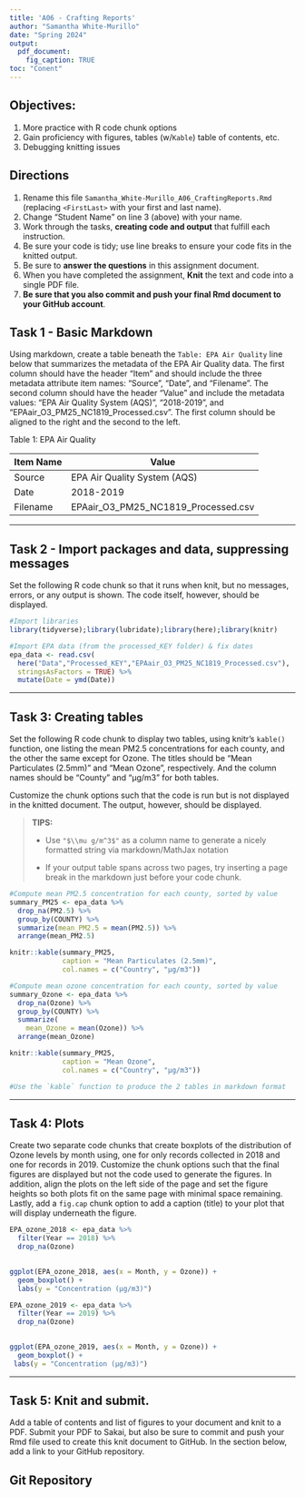 ```yaml
---
title: 'A06 - Crafting Reports'
author: "Samantha White-Murillo" 
date: "Spring 2024"
output: 
  pdf_document:
    fig_caption: TRUE
toc: "Conent"
---
```


## Objectives:

1.  More practice with R code chunk options
2.  Gain proficiency with figures, tables (w/`Kable`) table of contents, etc.
3.  Debugging knitting issues

## Directions

1.  Rename this file `Samantha_White-Murillo_A06_CraftingReports.Rmd` (replacing `<FirstLast>` with your first and last name).
2.  Change "Student Name" on line 3 (above) with your name.
3.  Work through the tasks, **creating code and output** that fulfill each instruction.
4.  Be sure your code is tidy; use line breaks to ensure your code fits in the knitted output.
5.  Be sure to **answer the questions** in this assignment document.
6.  When you have completed the assignment, **Knit** the text and code into a single PDF file.
7.  **Be sure that you also commit and push your final Rmd document to your GitHub account**.

## Task 1 - Basic Markdown

Using markdown, create a table beneath the `Table: EPA Air Quality` line below that summarizes the metadata of the EPA Air Quality data. The first column should have the header "Item" and should include the three metadata attribute item names: "Source", "Date", and "Filename". The second column should have the header "Value" and include the metadata values: "EPA Air Quality System (AQS)", "2018-2019", and "EPAair_O3_PM25_NC1819_Processed.csv". The first column should be aligned to the right and the second to the left.

Table 1: EPA Air Quality

| Item Name | Value                               |
|-----------|-------------------------------------|
| Source    | EPA Air Quality System (AQS)        |
| Date      | 2018-2019                           |
| Filename  | EPAair_O3_PM25_NC1819_Processed.csv |

------------------------------------------------------------------------

\newpage

## Task 2 - Import packages and data, suppressing messages

Set the following R code chunk so that it runs when knit, but no messages, errors, or any output is shown. The code itself, however, should be displayed.

```r
#Import libraries
library(tidyverse);library(lubridate);library(here);library(knitr)

#Import EPA data (from the processed_KEY folder) & fix dates
epa_data <- read.csv(
  here("Data","Processed_KEY","EPAair_O3_PM25_NC1819_Processed.csv"),
  stringsAsFactors = TRUE) %>% 
  mutate(Date = ymd(Date))
```

------------------------------------------------------------------------

\newpage

## Task 3: Creating tables

Set the following R code chunk to display two tables, using knitr's `kable()` function, one listing the mean PM2.5 concentrations for each county, and the other the same except for Ozone. The titles should be "Mean Particulates (2.5mm)" and "Mean Ozone", respectively. And the column names should be "County" and "µg/m3" for both tables.

Customize the chunk options such that the code is run but is not displayed in the knitted document. The output, however, should be displayed.

> **TIPS:**
>
> -   Use `"$\\mu g/m^3$"` as a column name to generate a nicely formatted string via markdown/MathJax notation
>
> -   If your output table spans across two pages, try inserting a page break in the markdown just before your code chunk.

```r
#Compute mean PM2.5 concentration for each county, sorted by value
summary_PM25 <- epa_data %>% 
  drop_na(PM2.5) %>% 
  group_by(COUNTY) %>% 
  summarize(mean_PM2.5 = mean(PM2.5)) %>% 
  arrange(mean_PM2.5)

knitr::kable(summary_PM25, 
             caption = "Mean Particulates (2.5mm)",
             col.names = c("Country", "µg/m3"))

#Compute mean ozone concentration for each county, sorted by value
summary_Ozone <- epa_data %>% 
  drop_na(Ozone) %>% 
  group_by(COUNTY) %>% 
  summarize(
    mean_Ozone = mean(Ozone)) %>% 
  arrange(mean_Ozone)

knitr::kable(summary_PM25, 
             caption = "Mean Ozone",
             col.names = c("Country", "µg/m3"))

#Use the `kable` function to produce the 2 tables in markdown format

```

------------------------------------------------------------------------

## Task 4: Plots

Create two separate code chunks that create boxplots of the distribution of Ozone levels by month using, one for only records collected in 2018 and one for records in 2019. Customize the chunk options such that the final figures are displayed but not the code used to generate the figures. In addition, align the plots on the left side of the page and set the figure heights so both plots fit on the same page with minimal space remaining. Lastly, add a `fig.cap` chunk option to add a caption (title) to your plot that will display underneath the figure.

```r
EPA_ozone_2018 <- epa_data %>%
  filter(Year == 2018) %>%
  drop_na(Ozone)
  
```


```r

ggplot(EPA_ozone_2018, aes(x = Month, y = Ozone)) +
  geom_boxplot() +
  labs(y = "Concentration (µg/m3)")

```

```r
EPA_ozone_2019 <- epa_data %>%
  filter(Year == 2019) %>%
  drop_na(Ozone)
  
```


```r

ggplot(EPA_ozone_2019, aes(x = Month, y = Ozone)) +
  geom_boxplot() +
 labs(y = "Concentration (µg/m3)")

```

\newpage

------------------------------------------------------------------------

## Task 5: Knit and submit.

Add a table of contents and list of figures to your document and knit to a PDF. Submit your PDF to Sakai, but also be sure to commit and push your Rmd file used to create this knit document to GitHub. In the section below, add a link to your GitHub repository.

## Git Repository


